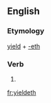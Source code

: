 ==English==

===Etymology===
[[yield]] + [[-eth]]

===Verb===
{{infl|en|verb form}}

# {{archaic third-person singular of|yield}}

[[fr:yieldeth]]